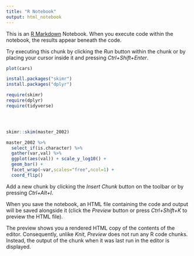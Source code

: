 ```yaml
---
title: "R Notebook"
output: html_notebook
---
```


This is an [R Markdown](http://rmarkdown.rstudio.com) Notebook. When you execute code within the notebook, the results appear beneath the code. 

Try executing this chunk by clicking the *Run* button within the chunk or by placing your cursor inside it and pressing *Ctrl+Shift+Enter*. 

```r
plot(cars)
```

```r
install.packages("skimr")
install.packages("dplyr")
```

```r
require(skimr)
require(dplyr)
require(tidyverse)

```

```r

```

```r

```

```r

```

```r
skimr::skim(master_2002)
```

```r
master_2002 %>% 
  select_if(is.character) %>% 
  gather(var,val) %>% 
  ggplot(aes(val)) + scale_y_log10() +
  geom_bar() +
  facet_wrap(~var,scales="free",ncol=1) +
  coord_flip()
```


Add a new chunk by clicking the *Insert Chunk* button on the toolbar or by pressing *Ctrl+Alt+I*.

When you save the notebook, an HTML file containing the code and output will be saved alongside it (click the *Preview* button or press *Ctrl+Shift+K* to preview the HTML file).

The preview shows you a rendered HTML copy of the contents of the editor. Consequently, unlike *Knit*, *Preview* does not run any R code chunks. Instead, the output of the chunk when it was last run in the editor is displayed.
